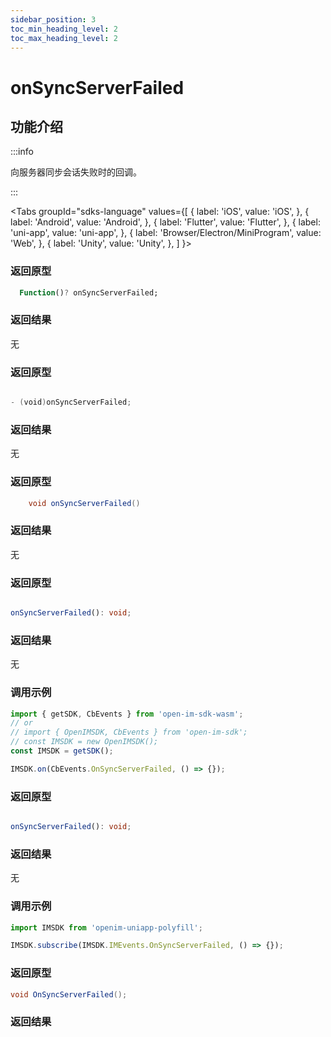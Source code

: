 ```yaml
---
sidebar_position: 3
toc_min_heading_level: 2
toc_max_heading_level: 2
---
```


# onSyncServerFailed

## 功能介绍

:::info

向服务器同步会话失败时的回调。

:::

<Tabs
groupId="sdks-language"
values={[
{ label: 'iOS', value: 'iOS', },
{ label: 'Android', value: 'Android', },
{ label: 'Flutter', value: 'Flutter', },
{ label: 'uni-app', value: 'uni-app', },
{ label: 'Browser/Electron/MiniProgram', value: 'Web', },
{ label: 'Unity', value: 'Unity', },
]
}>

<TabItem value="Flutter">

### 返回原型

```dart showLineNumbers
  Function()? onSyncServerFailed;
```

### 返回结果

无

</TabItem>

<TabItem value="iOS">

### 返回原型

```swift showLineNumbers

- (void)onSyncServerFailed;

```

### 返回结果

无

</TabItem>

<TabItem value="Android">

### 返回原型

```java showLineNumbers
    void onSyncServerFailed()
```

### 返回结果

无


</TabItem>

<TabItem value="Web">

### 返回原型

```ts showLineNumbers

onSyncServerFailed(): void;

```

### 返回结果

无

### 调用示例

```js showLineNumbers
import { getSDK, CbEvents } from 'open-im-sdk-wasm';
// or
// import { OpenIMSDK, CbEvents } from 'open-im-sdk';
// const IMSDK = new OpenIMSDK();
const IMSDK = getSDK();

IMSDK.on(CbEvents.OnSyncServerFailed, () => {});
```

</TabItem>

<TabItem value="uni-app">

### 返回原型

```ts showLineNumbers

onSyncServerFailed(): void;

```

### 返回结果

无

### 调用示例

```js showLineNumbers
import IMSDK from 'openim-uniapp-polyfill';

IMSDK.subscribe(IMSDK.IMEvents.OnSyncServerFailed, () => {});
```

</TabItem>

<TabItem value="Unity">

### 返回原型

```C# showLineNumbers
void OnSyncServerFailed();
```

### 返回结果

</TabItem>
</Tabs>

